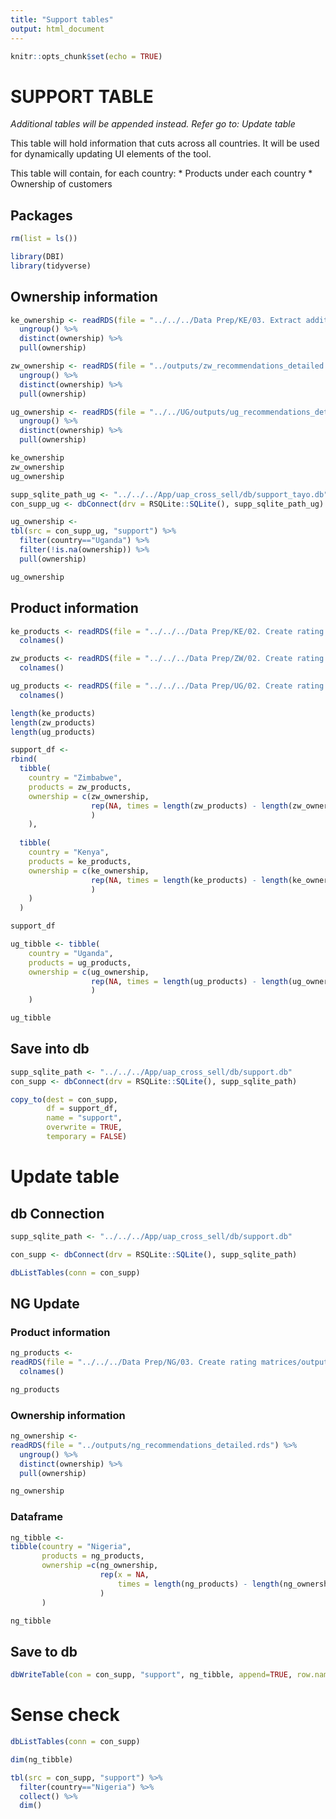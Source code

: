 ```yaml
---
title: "Support tables"
output: html_document
---
```


```r
knitr::opts_chunk$set(echo = TRUE)
```


# SUPPORT TABLE

*Additional tables will be appended instead. Refer go to: Update table*

This table will hold information that cuts across all countries. It will be used for dynamically updating UI elements of the tool. 

This table will contain, for each country:
* Products under each country
* Ownership of customers

## Packages

```r
rm(list = ls())

library(DBI)
library(tidyverse)
```


## Ownership information

```r
ke_ownership <- readRDS(file = "../../../Data Prep/KE/03. Extract additional customer details/outputs/ke_recommendations_detailed.rds") %>%
  ungroup() %>%
  distinct(ownership) %>%
  pull(ownership)

zw_ownership <- readRDS(file = "../outputs/zw_recommendations_detailed.rds") %>%
  ungroup() %>%
  distinct(ownership) %>%
  pull(ownership)

ug_ownership <- readRDS(file = "../../UG/outputs/ug_recommendations_detailed.rds") %>% 
  ungroup() %>% 
  distinct(ownership) %>% 
  pull(ownership)

ke_ownership
zw_ownership
ug_ownership
```

```r
supp_sqlite_path_ug <- "../../../App/uap_cross_sell/db/support_tayo.db"
con_supp_ug <- dbConnect(drv = RSQLite::SQLite(), supp_sqlite_path_ug)

ug_ownership <-
tbl(src = con_supp_ug, "support") %>% 
  filter(country=="Uganda") %>% 
  filter(!is.na(ownership)) %>% 
  pull(ownership)

ug_ownership
```


## Product information


```r
ke_products <- readRDS(file = "../../../Data Prep/KE/02. Create rating matrices/outputs/products_rating_matrix.rds") %>%
  colnames()

zw_products <- readRDS(file = "../../../Data Prep/ZW/02. Create rating matrices/outputs/products_rating_matrix.rds") %>%
  colnames()

ug_products <- readRDS(file = "../../../Data Prep/UG/02. Create rating matrices/outputs/products_rating_matrix.rds") %>% 
  colnames()

length(ke_products)
length(zw_products)
length(ug_products)
```


```r
support_df <-
rbind(
  tibble(
    country = "Zimbabwe",
    products = zw_products,
    ownership = c(zw_ownership,
                  rep(NA, times = length(zw_products) - length(zw_ownership))
                  )
    ),
  
  tibble(
    country = "Kenya",
    products = ke_products,
    ownership = c(ke_ownership,
                  rep(NA, times = length(ke_products) - length(ke_ownership))
                  )
    )
  )

support_df
```


```r
ug_tibble <- tibble(
    country = "Uganda",
    products = ug_products,
    ownership = c(ug_ownership,
                  rep(NA, times = length(ug_products) - length(ug_ownership))
                  )
    )

ug_tibble
```


## Save into db

```r
supp_sqlite_path <- "../../../App/uap_cross_sell/db/support.db"
con_supp <- dbConnect(drv = RSQLite::SQLite(), supp_sqlite_path)
```


```r
copy_to(dest = con_supp, 
        df = support_df, 
        name = "support", 
        overwrite = TRUE, 
        temporary = FALSE)
```


# Update table

## db Connection

```r
supp_sqlite_path <- "../../../App/uap_cross_sell/db/support.db"

con_supp <- dbConnect(drv = RSQLite::SQLite(), supp_sqlite_path)

dbListTables(conn = con_supp)
```

## NG Update

### Product information

```r
ng_products <-
readRDS(file = "../../../Data Prep/NG/03. Create rating matrices/outputs/products_rating_matrix.rds") %>% 
  colnames()

ng_products
```

### Ownership information

```r
ng_ownership <-
readRDS(file = "../outputs/ng_recommendations_detailed.rds") %>% 
  ungroup() %>% 
  distinct(ownership) %>% 
  pull(ownership)

ng_ownership
```

### Dataframe

```r
ng_tibble <-
tibble(country = "Nigeria",
       products = ng_products,
       ownership =c(ng_ownership, 
                    rep(x = NA, 
                        times = length(ng_products) - length(ng_ownership))
                    )
       )

ng_tibble
```

## Save to db

```r
dbWriteTable(con = con_supp, "support", ng_tibble, append=TRUE, row.names = FALSE)
```


# Sense check

```r
dbListTables(conn = con_supp)

dim(ng_tibble)

tbl(src = con_supp, "support") %>% 
  filter(country=="Nigeria") %>% 
  collect() %>% 
  dim()
```

